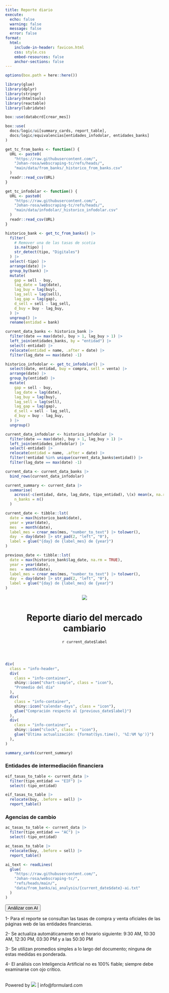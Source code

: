 ```yaml
---
title: Reporte diario
execute:
  echo: false    
  warning: false 
  message: false 
  error: false   
format: 
  html:
    include-in-header: favicon.html
    css: style.css
    embed-resources: false
    anchor-sections: false
---
```


```r
options(box.path = here::here())

library(glue)
library(dplyr)
library(stringr)
library(htmltools)
library(reactable)
library(lubridate)

box::use(databcrd[crear_mes])

box::use(
  docs/logic/ui[summary_cards, report_table],
  docs/logic/equivalencias[entidades_infodolar, entidades_banks]
)

get_tc_from_banks <- function() {
  URL <- paste0(
    "https://raw.githubusercontent.com/",
    "Johan-rosa/webscraping-tc/refs/heads/", 
    "main/data/from_banks/_historico_from_banks.csv"
  )
  readr::read_csv(URL)
}

get_tc_infodolar <- function() {
  URL <- paste0(
    "https://raw.githubusercontent.com/",
    "Johan-rosa/webscraping-tc/refs/heads/", 
    "main/data/infodolar/_historico_infodolar.csv"
  )
  readr::read_csv(URL)
}

```

<div class="wrapper">

```r
historico_bank <- get_tc_from_banks() |>
  filter(
    # Remover una de las tasas de scotia
    is.na(tipo) |
    str_detect(tipo, "Digitales")
  ) |>
  select(-tipo) |>
  arrange(date) |>
  group_by(bank) |>
  mutate(
    gap = sell - buy,
    lag_date = lag(date),
    lag_buy = lag(buy),
    lag_sell = lag(sell),
    lag_gap = lag(gap),
    d_sell = sell - lag_sell,
    d_buy = buy - lag_buy,
  ) |>
  ungroup() |>
  rename(entidad = bank)

current_data_banks <- historico_bank |>
  filter(date == max(date), buy > 1, lag_buy > 1) |>
  left_join(entidades_banks, by = "entidad") |>
  select(-entidad) |>
  relocate(entidad = name, .after = date) |> 
  filter(lag_date == max(date) -1)
```

```r
historico_infodolar <- get_tc_infodolar() |>
  select(date, entidad, buy = compra, sell = venta) |>
  arrange(date) |>
  group_by(entidad) |> 
  mutate(
    gap = sell - buy,
    lag_date = lag(date),
    lag_buy = lag(buy),
    lag_sell = lag(sell),
    lag_gap = lag(gap),
    d_sell = sell - lag_sell,
    d_buy = buy - lag_buy,
  ) |> 
  ungroup()

current_data_infodolar <- historico_infodolar |>
  filter(date == max(date), buy > 1, lag_buy > 1) |>
  left_join(entidades_infodolar) |>
  select(-entidad) |>
  relocate(entidad = name, .after = date) |>
  filter(!entidad %in% unique(current_data_banks$entidad)) |>
  filter(lag_date == max(date) -1)

current_data <- current_data_banks |>
  bind_rows(current_data_infodolar)

current_summary <- current_data |>
  summarise(
    across(-c(entidad, date, lag_date, tipo_entidad), \(x) mean(x, na.rm = TRUE)),
    n_banks = n()
  )
```

```r
current_date <- tibble::lst(
  date = max(historico_bank$date),
  year = year(date),
  mes  = month(date),
  label_mes = crear_mes(mes, "number_to_text") |> tolower(),
  day  = day(date) |> str_pad(2, "left", "0"),
  label = glue("{day} de {label_mes} de {year}")
)

previous_date <- tibble::lst(
  date = max(historico_bank$lag_date, na.rm = TRUE),
  year = year(date),
  mes  = month(date),
  label_mes = crear_mes(mes, "number_to_text") |> tolower(),
  day  = day(date) |> str_pad(2, "left", "0"),
  label = glue("{day} de {label_mes} de {year}")
)
```

<header>

::: {.grid  .document-header}
::: {.g-col-12 .g-col-md-2}
<img class="logo" src="assets/formula_border 2.png">
:::
::: {.g-col-12 .g-col-md-10 .text-center .header-text}
<h1>Reporte diario del mercado cambiario</h1>
`r current_date$label`
:::
:::

<div class="hr"></div>
</header>

<main class="main-content">

```r
div(
  class = "info-header",
  div(
    class = "info-container",
    shiny::icon("chart-simple", class = "icon"),
    "Promedio del día"
  ),
  div(
    class = "info-container",
    shiny::icon("calendar-days", class = "icon"),
    glue("Compración respecto al {previous_date$label}")
  ),
  div(
    class = "info-container",
    shiny::icon("clock", class = "icon"),
    glue("Última actualización: {format(Sys.time(), '%I:%M %p')}")
  ),
)
```

```r
summary_cards(current_summary)
```

### Entidades de intermediación financiera

```r
eif_tasas_to_table <- current_data |>
  filter(tipo_entidad == "EIF") |>
  select(-tipo_entidad)

eif_tasas_to_table |>
  relocate(buy, .before = sell) |> 
  report_table()
```

### Agencias de cambio

```r
ac_tasas_to_table <- current_data |>
  filter(tipo_entidad == "AC") |>
  select(-tipo_entidad)

ac_tasas_to_table |>
  relocate(buy, .before = sell) |> 
  report_table()
```


```r
ai_text <- readLines(
  glue(
    "https://raw.githubusercontent.com/",
    "Johan-rosa/webscraping-tc/",
    "refs/heads/main/",
    "data/from_banks/ai_analysis/{current_date$date}-ai.txt"
  )
)
```

<button id="reveal-btn" class="btn btn-dark mt-3" style="font-size: 0.9rem">
  <i class="bi bi-magic"></i>
  Análizar con AI
</button>

<div id="loading-spinner" class="spinner-border text-dark mt-3" role="status" style="display: none;">
  <span class="visually-hidden">Loading...</span>
</div>

<div id="output-container" class="mt-3" style="display: none;">

```r
#| output: asis

ai_text |>
  paste(collapse = "\n") |> 
  cat()
```

</div> 

<script> 
  document.getElementById("reveal-btn").addEventListener("click", function() { 
    var button = this; 
    var spinner = document.getElementById("loading-spinner"); 
    var output = document.getElementById("output-container"); 
    
    button.style.display = "none"; // Hide button
    spinner.style.display = "inline-block"; // Show spinner 
    
    setTimeout(function() {
      spinner.style.display = "none"; // Hide spinner 
      output.style.display = "block"; // Show output
    }, 2000); 
  }); 
</script>

</main>

::: {.callout-note title="Notas" appearance="simple"}
1- Para el reporte se consultan las tasas de compra y venta oficiales de las páginas web de las entidades financieras.

2- Se actualiza automáticamente en el horario siguiente: 9:30 AM, 10:30 AM, 12:30 PM, 03:30 PM y a las 50:30 PM

3- Se utilizan promedios simples a lo largo del documento; ninguna de estas medidas es ponderada.

4- El análisis con Inteligencia Artificial no es 100% fiable; siempre debe examinarse con ojo crítico.
:::

<br>
<footer>
Powered by <img src="assets/formula.png" class="logo-footer"> | info@formulard.com
</footer>

</div>

